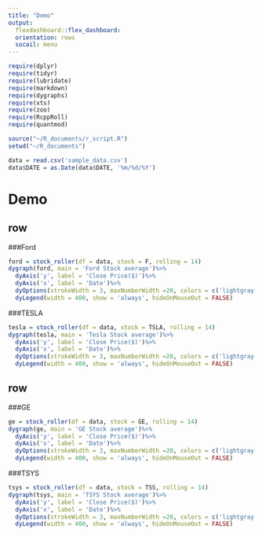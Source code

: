 ```yaml
---
title: "Demo"
output: 
  flexdashboard::flex_dashboard:
  orientation: rows
  socail: menu
---
```

```r
require(dplyr)
require(tidyr)
require(lubridate)
require(markdown)
require(dygraphs)
require(xts)
require(zoo)
require(RcppRoll)
require(quantmod)

source("~/R_documents/r_script.R")
setwd("~/R_documents")

data = read.csv('sample_data.csv')
data$DATE = as.Date(data$DATE, '%m/%d/%Y')

```

Demo
================================================================================

row
--------------------------------------------------------------------------------
###Ford
```r
ford = stock_roller(df = data, stock = F, rolling = 14)
dygraph(ford, main = 'Ford Stock average')%>%
  dyAxis('y', label = 'Close Price($)')%>%
  dyAxis('x', label = 'Date')%>%
  dyOptions(strokeWidth = 3, maxNumberWidth =20, colors = c('lightgray', 'gray', 'red'))%>%
  dyLegend(width = 400, show = 'always', hideOnMouseOut = FALSE)
```


###TESLA
```r
tesla = stock_roller(df = data, stock = TSLA, rolling = 14)
dygraph(tesla, main = 'Tesla Stock average')%>%
  dyAxis('y', label = 'Close Price($)')%>%
  dyAxis('x', label = 'Date')%>%
  dyOptions(strokeWidth = 3, maxNumberWidth =20, colors = c('lightgray', 'gray', 'red'))%>%
  dyLegend(width = 400, show = 'always', hideOnMouseOut = FALSE)
```


row
------------------------------------------------------------------------------

###GE
```r
ge = stock_roller(df = data, stock = GE, rolling = 14)
dygraph(ge, main = 'GE Stock average')%>%
  dyAxis('y', label = 'Close Price($)')%>%
  dyAxis('x', label = 'Date')%>%
  dyOptions(strokeWidth = 3, maxNumberWidth =20, colors = c('lightgray', 'gray', 'red'))%>%
  dyLegend(width = 400, show = 'always', hideOnMouseOut = FALSE)
```


###TSYS
```r
tsys = stock_roller(df = data, stock = TSS, rolling = 14)
dygraph(tsys, main = 'TSYS Stock average')%>%
  dyAxis('y', label = 'Close Price($)')%>%
  dyAxis('x', label = 'Date')%>%
  dyOptions(strokeWidth = 3, maxNumberWidth =20, colors = c('lightgray', 'gray', 'red'))%>%
  dyLegend(width = 400, show = 'always', hideOnMouseOut = FALSE)
```
